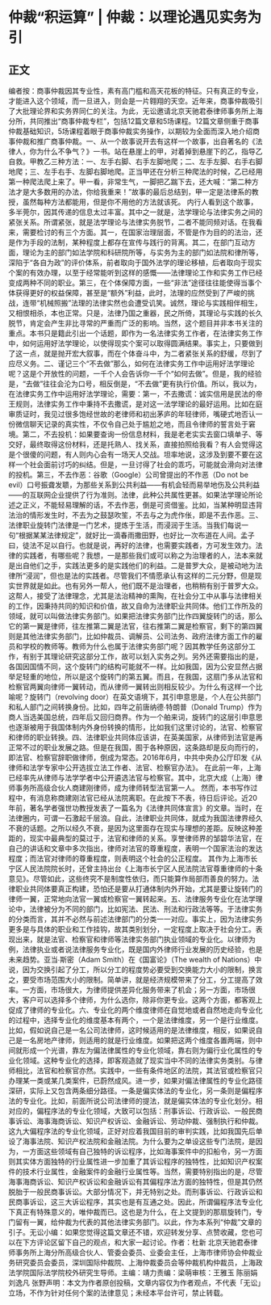 # 仲裁“积运算” | 仲裁：以理论遇见实务为引
## 正文
编者按：商事仲裁因其专业性，素有高门槛和高天花板的特征。只有真正的专业，才能进入这个领域，而一旦进入，则会是一片翱翔的天空。近年来，商事仲裁吸引了大批理论界和实务界同仁的关注。为此，无讼邀请北京天驰君泰律师事务所上海分所，共同推出“商事仲裁专栏”，包括12篇文章和5场课程。12篇文章侧重于商事仲裁基础知识，5场课程着眼于商事仲裁实务操作，以期较为全面而深入地介绍商事仲裁和推广商事仲裁。一、从一个故事说开去有这样一个故事，出自著名的《法律人，你为什么不争气？》一书。站在悬崖上的甲，对着掉到悬崖下的乙，指导乙自救。甲教乙三种方法：一、左手右脚、右手左脚地爬；二、左手左脚、右手右脚地爬；三、左手右手、左脚右脚地爬。正当甲还在分析三种爬法的时候，乙已经用第一种爬法爬上来了。甲一看，非常生气，一脚把乙踹下去，还大喊：“第二种方法才是大多数用的办法，你给我重来！”故事的最后总结到，甲一定是法律系的教授，虽然每种方法都能用，但是你不用他的方法就该死。 内行人看到这个故事，多半莞尔，因其传递的信息太过丰富。其中之一就是，法学理论与法律实务之间的紧张关系。所谓紧张，就是法学理论与法律实务脱节，二者不能同频对话。在我看来，需要检讨的有三个方面。其一，在国家治理层面，不管是作为目的的法治，还是作为手段的法制，某种程度上都存在宣传与践行的背离。其二，在部门互动方面，理论为主的部门如法学院和科研院所等，与实务为主的部门如法院和律所等，深陷于“各自为政”的评价体系，前者取向于国外法学的理论移植，后者取向于现实个案的有效办理，以至于经常能听到这样的感慨——法律理论工作和实务工作已经变成两种不同的职业。第三，在个体保障方面，一些“非法”途径往往能使得当事个体获得更好的权益保障，甚至是“额外”利益，此时，法理的应然受到了严峻的挑战，连带“机械照搬”法理的法律实然也会遭受讥笑。诚然，理论与实践相伴相生，又相恨相杀，本也正常。只是，法律乃国之重器，民之所倚，其理论与实践的长久脱节，肯定会产生非比寻常的严重而广泛的影响。当然，这个题目并非本书关注的重点。本书只是籍此引出一个话题，即作为一名法律实务工作者，在法律实务工作中，如何运用好法学理论，以使得现实个案可以取得圆满结果。事实上，只要做到了这一点，就是抛开宏大叙事，而在个体奋斗中，为二者紧张关系的舒缓，尽到了应尽义务。二、谨记三个“不去做”那么，如何在法律实务工作中运用好法学理论呢？这是个开放性的问题，一千个人会告诉你一千个“如何去做”。但是，我的经验是，“去做”往往会沦为口号，相反倒是，“不去做”更有执行价值。所以，我以为，在法律实务工作中运用好法学理论，需要：第一，不去撒谎：诚实信用是民法的帝王规则，法律实务工作中秉持不去撒谎，是对这一法学理论的最好运用。比如在庭审质证时，我见过很多饱经世故的老律师和初出茅庐的年轻律师，嘴硬式地否认一份微信聊天记录的真实性，不仅令自己处于尴尬之地，而且令律师的誓言处于窘境。第二，不去投机：如果要查询一份信息材料，我是老老实实去窗口填单子、等交好，最终取得这份材料，还是托熟人、找关系，直接拍照给我看？有人会觉得这是个很傻的问题，有人则内心会有一场天人交战。坦率地说，这涉及到要不要在这样一个社会面前讨巧的纠结。但是，一旦讨得了社会的乖巧，可能就会滑向对法律的投机。第三，不去作恶：谷歌（Google）公司曾提出的不作恶（Do not be evil）口号振聋发聩，为那些关系到公共利益——有机会轻而易举地伤及公共利益——的互联网企业提供了行为准则。法律，此种公共属性更甚。如果法学理论所论述之正义，不能轻易理解的话，不去作恶，倒是可资借鉴。比如，当某种明显违背法治的情形发生时，不去为之鼓瑟吹笙，不去与之为虎作伥，即是不去作恶。三、法律职业旋转门法律是一门艺术，提炼于生活，而浸润于生活。当我们每说一句“根据某某法律规定”，就好比一滴春雨撒田野，也好比一次布道在人间。孟子曰，徒法不足以自行。也就是说，再好的法律，也需要实践者，方可发生效力。法律的实践者，有哪些呢？我想，一是那些我们或可以称之为治理者的人，法本来就是出自他们之手，实践法更多的是实践他们的利益。二是普罗大众，是被动地为法律所“浸润”，但也是法的实践者。尽管我们不情愿承认有这样的二元分野，但是现实世界就是如此。也有另外一帮人，他们既不是治理者，也稍稍有别于普罗大众。这帮人，接受了法律理念，尤其是法治精神的熏陶，在社会分工中从事与法律相关的工作，因秉持共同的知识和价值，故又自命为法律职业共同体。他们工作所及的领域，就可以叫做法律实务部门。如果把法律实务部门比作四翼旋转门的话，那么它的第一翼是律师，往左推第二翼是法官，往右推第二翼是检察官，剩下的第四翼则是其他法律实务部门，比如仲裁员、调解员、公司法务、政府法律方面工作的雇员和学校的教师等。教师为什么也属于法律实务部门呢？因其教学任务这部分工作，有别于其理论研究这部分工作，故可以划入实务之列。另外还需要指出的是，各国因国情不同，这个旋转门的结构可能就不一样。比如我国，因为公安显然占据举足轻重的地位，所以是这个旋转门的第五翼。而且，在我国，这扇门多从法官和检察官两翼向律师一翼转动，而从律师一翼转出则相反较少。为什么有这样一个比喻呢？旋转门（revolving door）在英文语境下，其引申意思是，个人在公共部门和私人部门之间转换身份。比如，四年之前唐纳德∙特朗普（Donald Trump）作为商人当选美国总统，四年后又回归商界。作为一个舶来词，旋转门的这层引申意思也逐渐被用于我国体制内外身份转换的情形，比如我们这里讨论的，法官、检察官和律师的职业转换。四、法律职业共同体应该讲，在英美国家，从律师到法官是再正常不过的职业发展之路。但是在我国，囿于各种原因，这条路却是反向而行的，即法官、检察官辞职做律师，倒成为常态。2016年6月，中共中央办公厅印发《从律师和法学专家中公开选拔立法工作者、法官、检察官办法》。 在此前一年，上海已经率先从律师与法学学者中公开遴选法官与检察官。其中，北京大成（上海）律师事务所高级合伙人商建刚律师，成为律师转型法官第一人。 然而，本书写作过程中，有消息称商建刚法官已经从法院离职。在此按下不表，待日后评论。近20年前，著名学者强世功教授发表了一篇名为《法律共同体宣言》的文章。当时，在法律圈内，可谓一石激起千层浪。自此，法律职业共同体，就成为我国法律界经久不衰的话题。之所以经久不衰，是因为这里面存在现实与理想的差距。反映这种差距的，现实中最典型的莫过于，法官和律师的关系。享誉律师界的邹碧华法官，在自己的讲话和文章中多次指出，律师对法官的尊重程度，表明一个国家法治的发达程度；而法官对律师的尊重程度，则表明这个社会的公正程度。 其作为上海市长宁区人民法院院长时，还曾主持出台《上海市长宁区人民法院法官尊重律师的十条意见》。尽管如此，这些终究不是制度性依归，而只能算作局部而善良的努力。法律职业共同体要真正构建，恐怕还是要从打通体制内外开始，尤其是要让旋转门的律师一翼，正常地向法官一翼或检察官一翼转起来。五、法律服务专业化在法学理论中，法律被分为不同的部门，比如宪法、民法、刑法和行政法等等。于法律实务的分类而言，其并不必然与前述法律部门的分类一一对应。事实上，因为法律实务更多是与具体的职业和工作挂钩，故其类别划分，一定程度上取决于社会分工。表现出来，就是法官、检察官和律师等法律实务部门执业领域的专业化。以律师为例，法律执业或者说法律服务专业化，既是国内外律师行业发展的历史经验，也是未来趋势。亚当∙斯密（Adam Smith）在《国富论》（The wealth of Nations）中说，因为交换引起了分工，所以分工的程度势必要受到交换能力大小的限制，换言之，要受市场范围大小的限制。简单讲，就是经济规模带来了分工，分工提高了效率。一方面，市场很大，为律师提供差异化服务带来了机会；另一方面，市场很大，客户可以选择多个律师，为什么选你，除非你更专业。这两个方面，都客观上促成了律师的专业化。六、专业化的两个维度律师在自觉地或者自然地走向专业化的过程中，选择专业化的维度基本有两个，一个是法律维度，另一个是行业维度。比如，假如说自己是一名公司法律师，这时候适用的是法律维度，相反，如果说自己是一名房地产律师，则适用的就是行业维度。如果把这两个维度各置两端，则中间就形成一个光谱，靠左为偏法律属性的专业化领域，靠右则为偏行业化属性的专业化领域。这种专业化的选择，即客观造就了现实当中不同的法律实务类别。与律师相比，法官和检察官亦然。实践中，一些有条件地区的法院，其法官或检察官只办理某一类或某几类案件，已蔚然成风。进一步，如果对偏法律属性的专业化路径深研，实际上又包含两条细分路径。一条是偏实体法的专业化，另一条则是偏程序法的专业化。比如，前面所说公司法律师的提法，就是偏实体法的专业化划分。相对应的，偏程序法的专业化领域，大致可以包括：刑事诉讼、行政诉讼、一般民商事诉讼、海事海商诉讼、知识产权诉讼、金融诉讼、劳动仲裁、强制执行和仲裁。这九大偏程序法的专业化领域，正好对应着我国目前的审判实践，比如我国先后单设了海事法院、知识产权法院和金融法院。为什么要为之单设这些专门法院，是因为，一方面这些领域有自己独特的诉讼程序，比如海事案件中的扣船令，另一方面则其实体方面独特的行业属性进一步加重了其诉讼程序的独特性，比如知识产权案件的技术行业属性，金融案件的金融行业属性等。当然，需要特别指出的是，尽管海事海商诉讼、知识产权诉讼和金融诉讼有其偏程序法方面的独特性，但是其仍然脱胎于一般民商事诉讼。大部分情况下，并无特别之处。而刑事诉讼、行政诉讼和民商事诉讼，这三大诉讼程序，其实也是有互通之处。因此，所谓偏程序法专业化下真正有特殊意义的，唯仲裁而已。这也是为什么，在上文提到的那扇旋转门，专门留有一翼，给仲裁为代表的其他法律实务部门。以此，作为本系列“仲裁”文章的引子。无讼小编：如果您觉得这篇文章还不错，欢迎转发分享、点赞收藏，您也可以在下方评论区留下自己的观点，和大家一起讨论。作者：杜新 北京天驰君泰律师事务所上海分所高级合伙人、管委会委员、业委会主任，上海市律师协会仲裁业务研究委员会委员，深圳国际仲裁院、上海仲裁委员会等仲裁机构仲裁员，上海政法学院国际法学院校外研究生导师。主编：靖力责编：梁萌审核：王雅玉 陈丽娟 刘逸凡 张野声明：本文为作者原创投稿，文章内容仅为作者观点，不代表「无讼」立场，不作为针对任何个案的法律意见；未经本平台许可，禁止转载。